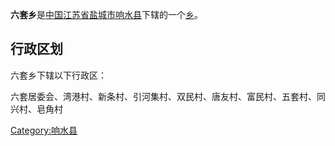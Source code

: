 {{中国乡级行政区
|行政区全称 = 六套乡
|景观照片文件名 = 
|景观照片描述 = 
|汉语拼音 =
|其他语言 = 
|其他语言名称 = 
|位置图文件名 = 
|位置图描述 = 
|自定义图片=
|上级行政区 = [[江苏省|江苏省]][[盐城市|盐城市]][[响水县|响水县]]
|行政区类别 = [[乡级行政区|乡]]
|行政区划代码 = 
|行政区划 = 
|村委会 = 
|居委会 = 
|建置时间 = 
|领导职位 = 
|领导名称 = 
|政府驻地 = 
|毗邻 = 
|地理坐标 = 
|总面积 = 
|总人口 = 
|户籍人口 = 
|户籍人口年份 = 
|常住人口 = 
|常住人口年份 = 
|人口密度 = 
|GDP = 
|邮政编码 = 
|电话区号 = 
|官方网站 = 
|网站名称 = 
}}
'''六套乡'''是[[中华人民共和国|中国]][[江苏省|江苏省]][[盐城市|盐城市]][[响水县|响水县]]下辖的一个[[乡级行政区|乡]]。

== 行政区划 ==
六套乡下辖以下行政区：

六套居委会、湾港村、新条村、引河集村、双民村、唐友村、富民村、五套村、同兴村、皂角村

{{江苏小作品}}
{{响水县行政区划}}

[[Category:响水县|Category:响水县]]